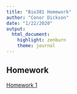```yaml
---
title: "Bio381 Homework"
author: "Conor Dickson"
date: "1/22/2020"
output: 
  html_document: 
    highlight: zenburn
    theme: journal
---
```



## Homework  
[Homework 1](HW1.html)